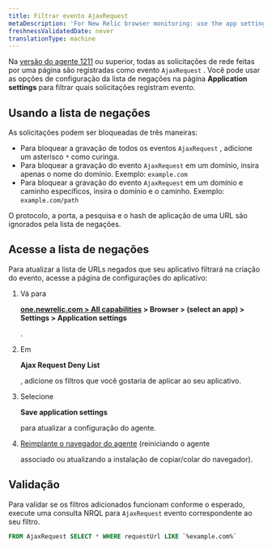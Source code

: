 ```yaml
---
title: Filtrar evento AjaxRequest
metaDescription: 'For New Relic browser monitoring: use the app settings page to filter which network calls are recorded as AjaxRequest events.'
freshnessValidatedDate: never
translationType: machine
---
```


Na [versão do agente 1211](/docs/release-notes/new-relic-browser-release-notes/browser-agent-release-notes/) ou superior, todas as solicitações de rede feitas por uma página são registradas como evento `AjaxRequest` . Você pode usar as opções de configuração da lista de negações na página <DoNotTranslate>**Application settings**</DoNotTranslate> para filtrar quais solicitações registram evento.

## Usando a lista de negações

As solicitações podem ser bloqueadas de três maneiras:

* Para bloquear a gravação de todos os eventos `AjaxRequest` , adicione um asterisco `*` como curinga.
* Para bloquear a gravação do evento `AjaxRequest` em um domínio, insira apenas o nome do domínio. Exemplo: `example.com`
* Para bloquear a gravação do evento `AjaxRequest` em um domínio e caminho específicos, insira o domínio e o caminho. Exemplo: `example.com/path`

O protocolo, a porta, a pesquisa e o hash de aplicação de uma URL são ignorados pela lista de negações.

## Acesse a lista de negações

Para atualizar a lista de URLs negados que seu aplicativo filtrará na criação do evento, acesse a página de configurações do aplicativo:

1. Vá para

   <DoNotTranslate>**[one.newrelic.com > All capabilities](https://one.newrelic.com/all-capabilities) > Browser > (select an app) > Settings > Application settings**</DoNotTranslate>

   .

2. Em

   <DoNotTranslate>**Ajax Request Deny List**</DoNotTranslate>

   , adicione os filtros que você gostaria de aplicar ao seu aplicativo.

3. Selecione

   <DoNotTranslate>**Save application settings**</DoNotTranslate>

   para atualizar a configuração do agente.

4. [Reimplante o navegador do agente](/docs/browser/new-relic-browser/installation/upgrade-browser-agent) (reiniciando o agente

   <InlinePopover type="apm"/>

   associado ou atualizando a instalação de copiar/colar do navegador).

## Validação

Para validar se os filtros adicionados funcionam conforme o esperado, execute uma consulta NRQL para `AjaxRequest` evento correspondente ao seu filtro.

```sql
FROM AjaxRequest SELECT * WHERE requestUrl LIKE `%example.com%`
```